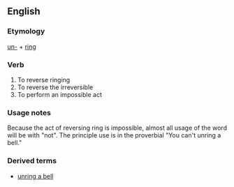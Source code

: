 ==English==
===Etymology===
[[un-]] + [[ring]]
===Verb===
{{en-verb|unrings|unringing|unrung}}
# To reverse ringing
# To reverse the irreversible
# To perform an impossible act

===Usage notes===
Because the act of reversing ring is impossible, almost all usage of the word will be with "not". The principle use is in the proverbial "You can't unring a bell."

===Derived terms===
*[[unring a bell]]
